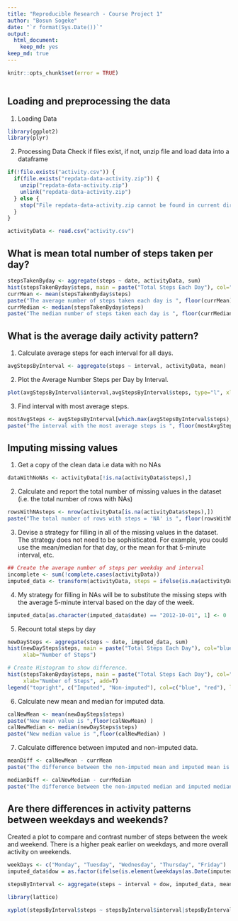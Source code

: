 ```yaml
---
title: "Reproducible Research - Course Project 1"
author: "Bosun Sogeke"
date: "`r format(Sys.Date())`"
output: 
  html_document: 
    keep_md: yes
keep_md: true
---
```



```r
knitr::opts_chunk$set(error = TRUE)  
```

```r
```

## Loading and preprocessing the data
1. Loading Data
```r
library(ggplot2)
library(plyr)
```
2. Processing Data
Check if files exist, if not, unzip file and load data into a dataframe
```r

if(!file.exists("activity.csv")) {
  if(file.exists("repdata-data-activity.zip")) {
    unzip("repdata-data-activity.zip")
    unlink("repdata-data-activity.zip")
  } else {
    stop("File repdata-data-activity.zip cannot be found in current directory.")
  }
}

activityData <- read.csv("activity.csv")
```


## What is mean total number of steps taken per day?

```r
stepsTakenByday <- aggregate(steps ~ date, activityData, sum)
hist(stepsTakenByday$steps, main = paste("Total Steps Each Day"), col="green", xlab="Steps")
currMean <- mean(stepsTakenByday$steps)
paste("The average number of steps taken each day is ", floor(currMean))
currMedian <- median(stepsTakenByday$steps)
paste("The median number of steps taken each day is ", floor(currMedian))
```

## What is the average daily activity pattern?
1. Calculate average steps for each interval for all days.
```r
avgStepsByInterval <- aggregate(steps ~ interval, activityData, mean)
```

2. Plot the Average Number Steps per Day by Interval.
```r
plot(avgStepsByInterval$interval,avgStepsByInterval$steps, type="l", xlab="Interval", ylab="Number of Steps",main="Average Number of Steps per Day by Interval")
```

3. Find interval with most average steps.

```r
mostAvgSteps <- avgStepsByInterval[which.max(avgStepsByInterval$steps),1]
paste("The interval with the most average steps is ", floor(mostAvgSteps))
```


## Imputing missing values
1. Get a copy of the clean data i.e data with no NAs
```r
dataWithNoNAs <- activityData[!is.na(activityData$steps),]
```

2. Calculate and report the total number of missing values in the dataset (i.e. the total number of rows with NAs)
```r
rowsWithNAsteps <- nrow(activityData[is.na(activityData$steps),])
paste("The total number of rows with steps = 'NA' is ", floor(rowsWithNAsteps)) 
```

3. Devise a strategy for filling in all of the missing values in the dataset. The strategy does not need to be sophisticated. For example, you could use the mean/median for that day, or the mean for that 5-minute interval, etc.
```r
## Create the average number of steps per weekday and interval
incomplete <- sum(!complete.cases(activityData))
imputed_data <- transform(activityData, steps = ifelse(is.na(activityData$steps), avgStepsByInterval$steps[match(activityData$interval, avgStepsByInterval$interval)], activityData$steps))
```

4. My strategy for filling in NAs will be to substitute the missing steps with the average 5-minute interval based on the day of the week.
```r
imputed_data[as.character(imputed_data$date) == "2012-10-01", 1] <- 0
```

5. Recount total steps by day
```r
newDaySteps <- aggregate(steps ~ date, imputed_data, sum)
hist(newDaySteps$steps, main = paste("Total Steps Each Day"), col="blue",
     xlab="Number of Steps")

# Create Histogram to show difference. 
hist(stepsTakenByday$steps, main = paste("Total Steps Each Day"), col="red",
     xlab="Number of Steps", add=T)
legend("topright", c("Imputed", "Non-imputed"), col=c("blue", "red"), lwd=10)
```

6. Calculate new mean and median for imputed data.
```r
calNewMean <- mean(newDaySteps$steps)
paste("New mean value is ",floor(calNewMean) )
calNewMedian <- median(newDaySteps$steps)
paste("New median value is ",floor(calNewMedian) )
```

7. Calculate difference between imputed and non-imputed data.
```r
meanDiff <- calNewMean - currMean
paste("The difference between the non-imputed mean and imputed mean is ", floor(meanDiff) )

medianDiff <- calNewMedian - currMedian
paste("The difference between the non-imputed median and imputed median is ", floor(medianDiff) )
```
## Are there differences in activity patterns between weekdays and weekends?
Created a plot to compare and contrast number of steps between the week and weekend. There is a higher peak earlier on weekdays, and more overall activity on weekends.

```r
weekDays <- c("Monday", "Tuesday", "Wednesday", "Thursday", "Friday")
imputed_data$dow = as.factor(ifelse(is.element(weekdays(as.Date(imputed_data$date)),weekDays), "Weekday", "Weekend"))

stepsByInterval <- aggregate(steps ~ interval + dow, imputed_data, mean)

library(lattice)

xyplot(stepsByInterval$steps ~ stepsByInterval$interval|stepsByInterval$dow, main="Average Steps per Day by Interval",xlab="Interval", ylab="Steps",layout=c(1,2), type="l")
```
